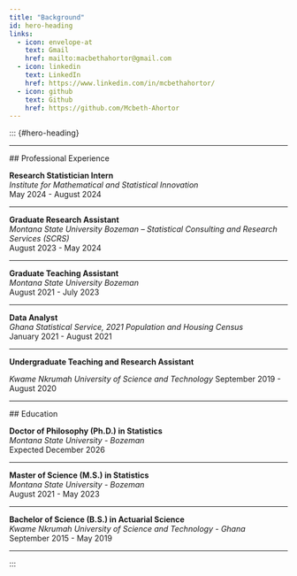 ```yaml
---
title: "Background"
id: hero-heading
links:
  - icon: envelope-at
    text: Gmail
    href: mailto:macbethahortor@gmail.com
  - icon: linkedin
    text: LinkedIn
    href: https://www.linkedin.com/in/mcbethahortor/
  - icon: github
    text: Github
    href: https://github.com/Mcbeth-Ahortor
---
```



::: {#hero-heading}


  ---
  
  ## Professional Experience
  
  **Research Statistician Intern**  
  *Institute for Mathematical and Statistical Innovation*  
  May 2024 - August 2024
  
  ---
  
  **Graduate Research Assistant**  
  *Montana State University Bozeman – Statistical Consulting and Research Services (SCRS)*  
  August 2023 - May 2024
  
  ---
  
  **Graduate Teaching Assistant**  
  *Montana State University Bozeman*  
  August 2021 - July 2023
  
  ---
  
  **Data Analyst**  
  *Ghana Statistical Service, 2021 Population and Housing Census*  
  January 2021 - August 2021
  
  ---
  
  **Undergraduate Teaching and Research Assistant**
  
  *Kwame Nkrumah University of Science and Technology*
  September 2019 - August 2020
  
  ---
  
  
  
  
  ## Education 
  
  
  **Doctor of Philosophy (Ph.D.) in Statistics**  
  *Montana State University - Bozeman*  
  Expected December 2026
  
  ---
  
  **Master of Science (M.S.) in Statistics**  
  *Montana State University - Bozeman*  
  August 2021 - May 2023
  
  ---
  
  **Bachelor of Science (B.S.) in Actuarial Science**  
  *Kwame Nkrumah University of Science and Technology - Ghana*  
  September 2015 - May 2019
  
  ---
  
  :::
  
